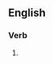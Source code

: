 ==English==

===Verb===
{{head|en|present participle}}

# {{present participle of|achromatize|lang=en|nocat=1}}